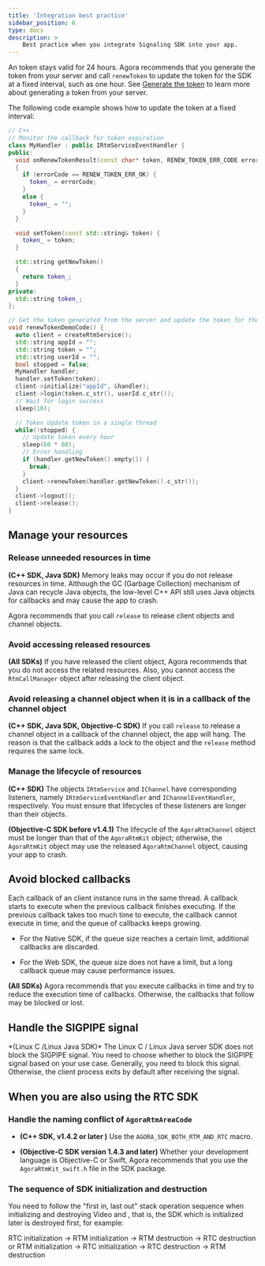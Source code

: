 ```yaml
---
title: 'Integration best practice'
sidebar_position: 6
type: docs
description: >
    Best practice when you integrate Signaling SDK into your app.
---
```





An <Vg k="SIG" /> token stays valid for 24 hours. Agora recommends that you generate the token from your server and call `renewToken` to update the token for the SDK at a fixed interval, such as one hour. See [Generate the <Vg k="SIG" /> token](authentication-workflow) to learn more about generating a token from your server.

The following code example shows how to update the token at a fixed interval:

``` cpp
// C++
// Monitor the callback for token expiration
class MyHandler : public IRtmServiceEventHandler {
public:
  void onRenewTokenResult(const char* token, RENEW_TOKEN_ERR_CODE errorCode)
  {
    if (errorCode == RENEW_TOKEN_ERR_OK) {
      token_ = errorCode;
    }
    else {
      token_ = "";
    }
  }

  void setToken(const std::string& token) {
    token_ = token;
  }

  std::string getNewToken()
  {
    return token_;
  }
private:
  std::string token_;
};

// Get the token generated from the server and update the token for the SDK
void renewTokenDemoCode() {
  auto client = createRtmService();
  std::string appId = "";
  std::string token = "";
  std::string userId = "";
  bool stopped = false;
  MyHandler handler;
  handler.setToken(token);
  client->initialize("appId", &handler);
  client->login(token.c_str(), userId.c_str());
  // Wait for login success
  sleep(10);

  // Token Update token in a single thread
  while(!stopped) {
    // Update token every hour
    sleep(60 * 60);
    // Error handling
    if (handler.getNewToken().empty()) {
      break;
    }
    client->renewToken(handler.getNewToken().c_str());
  }
  client->logout();
  client->release();
}
```

## Manage your resources

### Release unneeded resources in time

**(C++ SDK, Java SDK)** Memory leaks may occur if you do not release resources in time. Although the GC (Garbage Collection) mechanism of Java can recycle Java objects, the low-level C++ API still uses Java objects for callbacks and may cause the app to crash.

Agora recommends that you call `release` to release <Vg k="SIG" /> client objects and channel objects.

### Avoid accessing released resources

**(All SDKs)** If you have released the <Vg k="SIG" /> client object, Agora recommends that you do not access the related resources. Also, you cannot access the `RtmCallManager` object after releasing the <Vg k="SIG" /> client object.

### Avoid releasing a channel object when it is in a callback of the channel object

**(C++ SDK, Java SDK, Objective-C SDK)** If you call `release` to release a channel object in a callback of the channel object, the app will hang. The reason is that the callback adds a lock to the object and the `release` method requires the same lock.

### Manage the lifecycle of resources

**(C++ SDK)** The objects `IRtmService` and `IChannel` have corresponding listeners, namely `IRtmServiceEventHandler` and `IChannelEventHandler`, respectively. You must ensure that lifecycles of these listeners are longer than their objects.

**(Objective-C SDK before v1.4.1)** The lifecycle of the `AgoraRtmChannel` object must be longer than that of the `AgoraRtmKit` object; otherwise, the `AgoraRtmKit` object may use the released `AgoraRtmChannel` object, causing your app to crash.

## Avoid blocked callbacks

Each callback of an <Vg k="SIG" /> client instance runs in the same thread. A callback starts to execute when the previous callback finishes executing. If the previous callback takes too much time to execute, the callback cannot execute in time, and the queue of callbacks keeps growing.

-   For the <Vg k="SIG" /> Native SDK, if the queue size reaches a certain limit, additional callbacks are discarded.

-   For the <Vg k="SIG" /> Web SDK, the queue size does not have a limit, but a long callback queue may cause performance issues.

**(All SDKs)** Agora recommends that you execute callbacks in time and try to reduce the execution time of callbacks. Otherwise, the callbacks that follow may be blocked or lost.

## Handle the SIGPIPE signal

\*(Linux C /Linux Java SDK)\* The <Vg k="SIG" /> Linux C / Linux Java server SDK does not block the SIGPIPE signal. You need to choose whether to block the SIGPIPE signal based on your use case. Generally, you need to block this signal. Otherwise, the client process exits by default after receiving the signal.

## When you are also using the RTC SDK

### Handle the naming conflict of `AgoraRtmAreaCode`

-   **(C++ SDK, v1.4.2 or later )** Use the `AGORA_SDK_BOTH_RTM_AND_RTC` macro.

-   **(Objective-C SDK version 1.4.3 and later)** Whether your development language is Objective-C or Swift, Agora recommends that you use the `AgoraRtmKit_swift.h` file in the SDK package.

### The sequence of SDK initialization and destruction

You need to follow the "first in, last out" stack operation sequence when initializing and destroying Video and <Vg k="MESS_SDK" />, that is, the SDK which is initialized later is destroyed first, for example:

RTC initialization → RTM initialization → RTM destruction → RTC destruction
or
RTM initialization → RTC initialization → RTC destruction → RTM destruction
